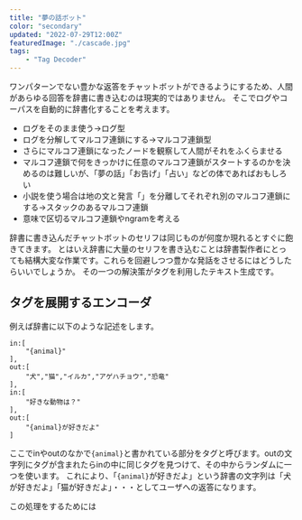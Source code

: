 ```yaml
---
title: "夢の話ボット"
color: "secondary"
updated: "2022-07-29T12:00Z"
featuredImage: "./cascade.jpg"
tags: 
    - "Tag Decoder"
---
```


ワンパターンでない豊かな返答をチャットボットができるようにするため、人間があらゆる回答を辞書に書き込むのは現実的ではありません。
そこでログやコーパスを自動的に辞書化することを考えます。

* ログをそのまま使う→ログ型
* ログを分解してマルコフ連鎖にする→マルコフ連鎖型
* さらにマルコフ連鎖になったノードを観察して人間がそれをふくらませる
* マルコフ連鎖で何をきっかけに任意のマルコフ連鎖がスタートするのかを決めるのは難しいが、「夢の話」「お告げ」「占い」などの体であればおもしろい
* 小説を使う場合は地の文と発言「」を分離してそれぞれ別のマルコフ連鎖にする→スタックのあるマルコフ連鎖
* 意味で区切るマルコフ連鎖やngramを考える



辞書に書き込んだチャットボットのセリフは同じものが何度か現れるとすぐに飽きてきます。
とはいえ辞書に大量のセリフを書き込むことは辞書製作者にとっても結構大変な作業です。これらを回避しつつ豊かな発話をさせるにはどうしたらいいでしょうか。
その一つの解決策がタグを利用したテキスト生成です。

## タグを展開するエンコーダ
例えば辞書に以下のような記述をします。

```
in:[
    "{animal}"
],
out:[
    "犬","猫","イルカ","アゲハチョウ","恐竜"
],
in:[
    "好きな動物は？"
],
out:[
    "{animal}が好きだよ"
]
```

ここでinやoutのなかで`{animal}`と書かれている部分をタグと呼びます。outの文字列にタグが含まれたらinの中に同じタグを見つけて、その中からランダムに一つを使います。
これにより、「`{animal}`が好きだよ」という辞書の文字列は「犬が好きだよ」「猫が好きだよ」・・・としてユーザへの返答になります。

この処理をするためには